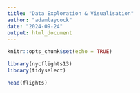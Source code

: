 ```yaml
---
title: "Data Exploration & Visualisation"
author: "adamlaycock"
date: "2024-09-24"
output: html_document
---
```


```r
knitr::opts_chunk$set(echo = TRUE)
```

```r
library(nycflights13)
library(tidyselect)
```
```r
head(flights)
```

